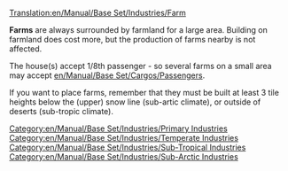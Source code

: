 [[Translation:en/Manual/Base Set/Industries/Farm]]

{{en/Manual/Base Set/Industries/Industries|name=Farm
|image=en/Manual/Base Set/Industries/Farm.png
|caption=Temperate
|image2=en/Manual/Base Set/Industries/Arctic&Tropic Farm.png
|caption2=Sub-Arctic & Sub-Tropical
|climates=[[en/Manual/Climates#temperate|Temperate]], [[en/Manual/Climates#sub-arctic|Sub-arctic]], [[en/Manual/Climates#sub-tropical|Sub-tropical]]
|accepts=Nothing
|produces=[[en/Manual/Base Set/Cargos/Grain]], [[en/Manual/Base Set/Cargos/Livestock]] (Temperate Only), <br/>[[en/Manual/Base Set/Cargos/Wheat]], [[en/Manual/Base Set/Cargos/Livestock]] (Sub-Arctic Only), <br/>[[en/Manual/Base Set/Cargos/Maize]] (Sub-Tropical Only)
}}

'''Farms''' are always surrounded by farmland for a large area. Building on farmland does cost more, but the production of farms nearby is not affected.

The house(s) accept 1/8th passenger - so several farms on a small area may accept [[en/Manual/Base Set/Cargos/Passengers]].

If you want to place farms, remember that they must be built at least 3 tile heights below the (upper) snow line (sub-artic climate), or outside of deserts (sub-tropic climate).

{{en/Manual/Base Set/Industries/Navbox Industries}}

[[Category:en/Manual/Base Set/Industries/Primary Industries]]
[[Category:en/Manual/Base Set/Industries/Temperate Industries]]
[[Category:en/Manual/Base Set/Industries/Sub-Tropical Industries]]
[[Category:en/Manual/Base Set/Industries/Sub-Arctic Industries]]
